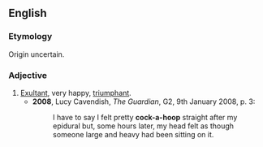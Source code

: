 ==English==
===Etymology===
Origin uncertain.

===Adjective===
{{en-adj}}

# [[exultant|Exultant]], very happy, [[triumphant]].
#*'''2008''', Lucy Cavendish, ''The Guardian'', G2, 9th January 2008, p. 3:
#*:I have to say I felt pretty '''cock-a-hoop''' straight after my epidural but, some hours later, my head felt as though someone large and heavy had been sitting on it.